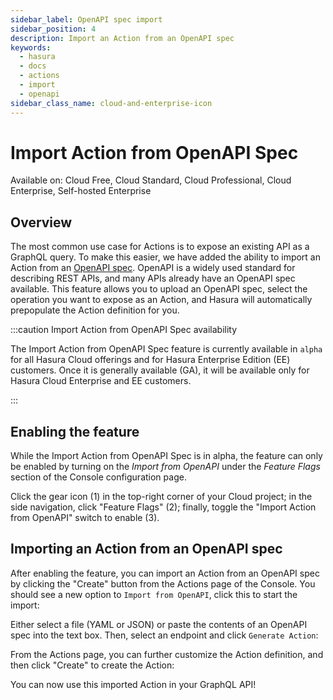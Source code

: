 ```yaml
---
sidebar_label: OpenAPI spec import
sidebar_position: 4
description: Import an Action from an OpenAPI spec
keywords:
  - hasura
  - docs
  - actions
  - import
  - openapi
sidebar_class_name: cloud-and-enterprise-icon
---
```



# Import Action from OpenAPI Spec

<div className="badge badge--primary heading-badge">
  Available on: Cloud Free, Cloud Standard, Cloud Professional, Cloud Enterprise, Self-hosted Enterprise
</div>

## Overview

The most common use case for Actions is to expose an existing API as a GraphQL query. To make this easier, we have added
the ability to import an Action from an [OpenAPI spec](https://swagger.io/specification/). OpenAPI is a widely used
standard for describing REST APIs, and many APIs already have an OpenAPI spec available. This feature allows you to
upload an OpenAPI spec, select the operation you want to expose as an Action, and Hasura will automatically prepopulate
the Action definition for you.

:::caution Import Action from OpenAPI Spec availability

The Import Action from OpenAPI Spec feature is currently available in `alpha` for all Hasura Cloud offerings and for
Hasura Enterprise Edition (EE) customers. Once it is generally available (GA), it will be available only for Hasura
Cloud Enterprise and EE customers.

:::

## Enabling the feature

While the Import Action from OpenAPI Spec is in alpha, the feature can only be enabled by turning on the _Import from
OpenAPI_ under the _Feature Flags_ section of the Console configuration page.

Click the gear icon (1) in the top-right corner of your Cloud project; in the side navigation, click "Feature Flags"
(2); finally, toggle the "Import Action from OpenAPI" switch to enable (3).

<Thumbnail src="/img/actions/openapi-feature-flag.png" alt="Turning on experimental features." width="1000px" />

## Importing an Action from an OpenAPI spec

After enabling the feature, you can import an Action from an OpenAPI spec by clicking the "Create" button from the
Actions page of the Console. You should see a new option to `Import from OpenAPI`, click this to start the import:

<Thumbnail src="/img/actions/import-openapi.png" alt="Turning on experimental features." width="1000px" />

Either select a file (YAML or JSON) or paste the contents of an OpenAPI spec into the text box. Then, select an endpoint
and click `Generate Action`:

<Thumbnail src="/img/actions/generate-openapi.png" alt="Turning on experimental features." width="600px" />

From the Actions page, you can further customize the Action definition, and then click "Create" to create the Action:

<Thumbnail src="/img/actions/create-openapi.png" alt="Turning on experimental features." width="1000px" />

You can now use this imported Action in your GraphQL API!

